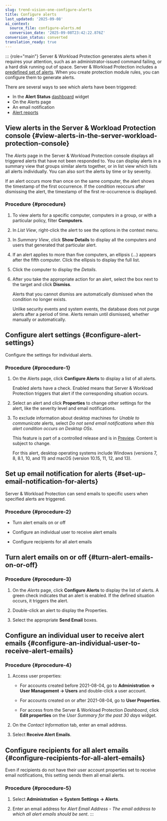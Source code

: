```yaml
---
slug: trend-vision-one-configure-alerts
title: Configure alerts
last_updated: '2025-09-08'
ai_context:
  source_file: configure-alerts.md
  conversion_date: '2025-09-08T23:42:22.876Z'
conversion_status: converted
translation_ready: true
---
```


::: {role="main"}
Server & Workload Protection generates alerts when it requires your attention, such as an administrator-issued command failing, or a hard disk running out of space. Server & Workload Protection includes a [predefined set of alerts](predefined-alerts.mdx). When you create protection module rules, you can configure them to generate alerts.

There are several ways to see which alerts have been triggered:

- In the **Alert Status** [dashboard](dashboard-server-workload.mdx) widget
- On the Alerts page
- An email notification
- [Alert reports](reports-alerts--activity.mdx)

## View alerts in the Server & Workload Protection console {#view-alerts-in-the-server-workload-protection-console}

The *Alerts* page in the Server & Workload Protection console displays all triggered alerts that have not been responded to. You can display alerts in a summary view that groups similar alerts together, or in list view which lists all alerts individually. You can also sort the alerts by time or by severity.

If an alert occurs more than once on the same computer, the alert shows the timestamp of the first occurrence. If the condition reoccurs after dismissing the alert, the timestamp of the first re-occurrence is displayed.

### Procedure {#procedure}

1.  To view alerts for a specific computer, computers in a group, or with a particular policy, filter **Computers**.

2.  In *List View*, right-click the alert to see the options in the context menu.

3.  In *Summary View*, click **Show Details** to display all the computers and users that generated that particular alert.

4.  If an alert applies to more than five computers, an ellipsis (...) appears after the fifth computer. Click the ellipsis to display the full list.

5.  Click the computer to display the *Details*.

6.  After you take the appropriate action for an alert, select the box next to the target and click **Dismiss**.

    Alerts that you cannot dismiss are automatically dismissed when the condition no longer exists.

    Unlike security events and system events, the database does not purge alerts after a period of time. Alerts remain until dismissed, whether manually or automatically.

## Configure alert settings {#configure-alert-settings}

Configure the settings for individual alerts.

### Procedure {#procedure-1}

1.  On the Alerts page, click **Configure Alerts** to display a list of all alerts.

    Enabled alerts have a check. Enabled means that Server & Workload Protection triggers that alert if the corresponding situation occurs.

2.  Select an alert and click **Properties** to change other settings for the alert, like the severity level and email notifications.

3.  To exclude information about desktop machines for *Unable to communicate* alerts, select *Do not send email notifications when this alert condition occurs on Desktop OSs*.

    This feature is part of a controlled release and is in [Preview](https://docs.trendmicro.com/en-us/documentation/article/trend-micro-cloud-one-main-preview). Content is subject to change.

    For this alert, desktop operating systems include Windows (versions 7, 8, 8.1, 10, and 11) and macOS (version 10.15, 11, 12, and 13).

## Set up email notification for alerts {#set-up-email-notification-for-alerts}

Server & Workload Protection can send emails to specific users when specified alerts are triggered.

### Procedure {#procedure-2}

- Turn alert emails on or off

- Configure an individual user to receive alert emails

- Configure recipients for all alert emails

## Turn alert emails on or off {#turn-alert-emails-on-or-off}

### Procedure {#procedure-3}

1.  On the *Alerts* page, click **Configure Alerts** to display the list of alerts. A green check indicates that an alert is enabled. If the defined situation occurs, it triggers the alert.

2.  Double-click an alert to display the Properties.

3.  Select the appropriate **Send Email** boxes.

## Configure an individual user to receive alert emails {#configure-an-individual-user-to-receive-alert-emails}

### Procedure {#procedure-4}

1.  Access user properties:

    - For accounts created before 2021-08-04, go to **Administration → User Management → Users** and double-click a user account.

    - For accounts created on or after 2021-08-04, go to **User Properties**.

    - For access from the Server & Workload Protection *Dashboard*, click **Edit properties** on the *User Summary for the past 30 days* widget.

2.  On the *Contact Information* tab, enter an email address.

3.  Select **Receive Alert Emails**.

## Configure recipients for all alert emails {#configure-recipients-for-all-alert-emails}

Even if recipients do not have their user account properties set to receive email notifications, this setting sends them all email alerts.

### Procedure {#procedure-5}

1.  Select **Administration → System Settings → Alerts**.

2.  Enter an email address for *Alert Email Address - The email address to which all alert emails should be sent*.
:::
